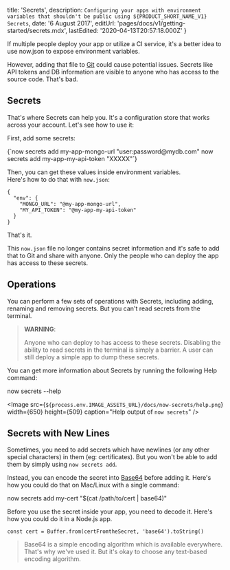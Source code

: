 
  title: 'Secrets',
  description: `Configuring your apps with environment variables that shouldn't be public using ${PRODUCT_SHORT_NAME_V1} Secrets`,
  date: '6 August 2017',
  editUrl: 'pages/docs/v1/getting-started/secrets.mdx',
  lastEdited: '2020-04-13T20:57:18.000Z'
}

If multiple people deploy your app or utilize a CI service, it's a better idea to use <Link href="/docs/getting-started/environment-variables#via-“now.json”">now.json</Link> to expose environment variables.

However, adding that file to [Git](https://en.wikipedia.org/wiki/Git) could cause potential issues. Secrets like API tokens and DB information are visible to anyone who has access to the source code. That's bad.

## <ProductNameWrapper name={PRODUCT_SHORT_NAME_V1} /> Secrets

That's where <ProductShortNameV1 /> Secrets can help you. It's a configuration store that works across your account. Let's see how to use it:

First, add some secrets:

<TerminalInput>
  {`now secrets add my-app-mongo-url "user:password@mydb.com"
now secrets add my-app-my-api-token "XXXXX"`}
</TerminalInput>

Then, you can get these values inside environment variables.<br/>
Here's how to do that with `now.json`:

```
{
  "env": {
    "MONGO_URL": "@my-app-mongo-url",
    "MY_API_TOKEN": "@my-app-my-api-token"
  }
}
```

That's it.

This `now.json` file no longer contains secret information and it's safe to add that to Git and share with anyone. Only the people who can deploy the app has access to these secrets.

## Operations

You can perform a few sets of operations with <ProductShortNameV1 /> Secrets, including adding, renaming and removing secrets. But you can't read secrets from the terminal.

> **WARNING**:
>
> Anyone who can deploy to <ProductShortNameV1 /> has access to these secrets. Disabling the ability to read secrets in the terminal is simply a barrier.
> A user can still deploy a simple app to dump these secrets.

You can get more information about <ProductShortNameV1 /> Secrets by running the following Help command:

<TerminalInput>now secrets --help</TerminalInput>

<Image
  src={`${process.env.IMAGE_ASSETS_URL}/docs/now-secrets/help.png`}
  width={650}
  height={509}
  caption="Help output of `now secrets`"
/>

## Secrets with New Lines

Sometimes, you need to add secrets which have newlines (or any other special characters) in them (eg: certificates). But you won't be able to add them by simply using `now secrets add`.

Instead, you can encode the secret into [Base64](https://en.wikipedia.org/wiki/Base64) before adding it. Here's how you could do that on Mac/Linux with a single command:

<TerminalInput>
  now secrets add my-cert "$(cat /path/to/cert | base64)"
</TerminalInput>

Before you use the secret inside your app, you need to decode it. Here's how you could do it in a Node.js app.

```
const cert = Buffer.from(certFromtheSecret, 'base64').toString()
```

> Base64 is a simple encoding algorithm which is available everywhere.<br/>
> That's why we've used it. But it's okay to choose any text-based encoding algorithm.


